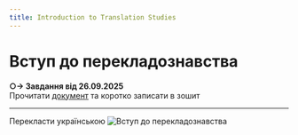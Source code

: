 ```yaml
---
title: Introduction to Translation Studies
---
```


# Вступ до перекладознавства

**○-> Завдання від 26.09.2025** \
Прочитати [документ](https://krnu.org/mod/resource/view.php?id=52597) та коротко записати в зошит

---

Перекласти українською
![Вступ до перекладознавства](/img/vdp2_1.jpg)


